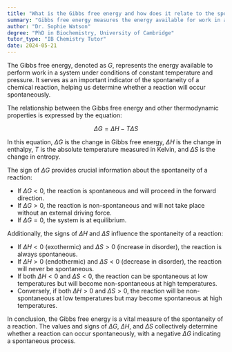 ```yaml
---
title: "What is the Gibbs free energy and how does it relate to the spontaneity of reactions?"
summary: "Gibbs free energy measures the energy available for work in a system at constant temperature and pressure, indicating the spontaneity of a reaction and whether it will occur spontaneously."
author: "Dr. Sophie Watson"
degree: "PhD in Biochemistry, University of Cambridge"
tutor_type: "IB Chemistry Tutor"
date: 2024-05-21
---
```


The Gibbs free energy, denoted as $G$, represents the energy available to perform work in a system under conditions of constant temperature and pressure. It serves as an important indicator of the spontaneity of a chemical reaction, helping us determine whether a reaction will occur spontaneously.

The relationship between the Gibbs free energy and other thermodynamic properties is expressed by the equation:

$$
\Delta G = \Delta H - T \Delta S
$$

In this equation, $\Delta G$ is the change in Gibbs free energy, $\Delta H$ is the change in enthalpy, $T$ is the absolute temperature measured in Kelvin, and $\Delta S$ is the change in entropy. 

The sign of $\Delta G$ provides crucial information about the spontaneity of a reaction:
- If $\Delta G < 0$, the reaction is spontaneous and will proceed in the forward direction.
- If $\Delta G > 0$, the reaction is non-spontaneous and will not take place without an external driving force.
- If $\Delta G = 0$, the system is at equilibrium.

Additionally, the signs of $\Delta H$ and $\Delta S$ influence the spontaneity of a reaction:
- If $\Delta H < 0$ (exothermic) and $\Delta S > 0$ (increase in disorder), the reaction is always spontaneous.
- If $\Delta H > 0$ (endothermic) and $\Delta S < 0$ (decrease in disorder), the reaction will never be spontaneous.
- If both $\Delta H < 0$ and $\Delta S < 0$, the reaction can be spontaneous at low temperatures but will become non-spontaneous at high temperatures.
- Conversely, if both $\Delta H > 0$ and $\Delta S > 0$, the reaction will be non-spontaneous at low temperatures but may become spontaneous at high temperatures.

In conclusion, the Gibbs free energy is a vital measure of the spontaneity of a reaction. The values and signs of $\Delta G$, $\Delta H$, and $\Delta S$ collectively determine whether a reaction can occur spontaneously, with a negative $\Delta G$ indicating a spontaneous process.
    